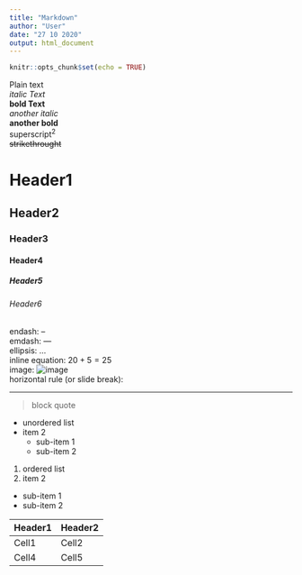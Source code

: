 ---
title: "Markdown"
author: "User"
date: "27 10 2020"
output: html_document
---

```{r setup, include=FALSE}
knitr::opts_chunk$set(echo = TRUE)
```  
Plain text  
*italic Text*  
**bold Text**  
_another italic_  
__another bold__  
superscript^2^  
~~strikethrought~~  

Header1
==
Header2
--
### Header3
#### Header4  
##### Header5
###### Header6  
endash: --  
emdash: ---  
ellipsis: ...  
inline equation: $20+5=25$  
image: ![image](https://i.pinimg.com/236x/4a/59/17/4a59172fc6d31c10bca6474c81eb34dc.jpg)  
horizontal rule (or slide break):  

***  

> block quote  

* unordered list
* item 2
  + sub-item 1
  + sub-item 2
  
1. ordered list
2. item 2
  + sub-item 1
  + sub-item 2
  
Header1  |   Header2
---------|----------
Cell1    |   Cell2
Cell4    |   Cell5   

  




